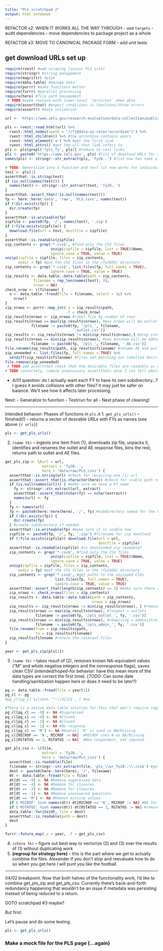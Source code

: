 ```yaml
---
title: "PLS scratchpad 2"
output: html_notebook
---
```


REFACTOR x2: WHEN IT WORKS ALL THE WAY THROUGH
- use `targets`
- audit dependencies
- move dependencies to package project as a whole 

REFACTOR x3: MOVE TO CANONICAL PACKAGE FORM
- add unit tests 

## get download URLs set up 
```r
require(rvest) #web scraping (access PLS site)
require(stringr) #string management 
require(magrittr) #pipe
require(data.table) #manage data
require(purrr) #make functions better
require(furrr) #parallel processing 
require(here) #file path management 
 # TODO maybe replace with lower-level `rprojroot` when able 
require(assertthat) #expect conditions in functions/throw errors
require(assertr) #data validation 

url <- 'https://www.imls.gov/research-evaluation/data-collection/public-libraries-survey'
```
```r
pls <- rvest::read_html(url) %>% 
  rvest::html_nodes(xpath = '//*[@data-ui-role="accordion"]') %>%
  rvest::html_children() %>% #the accordion contains years
  rvest::html_element('a') %>% #get the first link 
  rvest::html_attrs() #get the url that link refers to
pls <- pls[grepl('*pls_fy', pls)] #reduce to real links
pls <- paste0('https://www.imls.gov', pls) #list of download URLs for zip files
names(pls) <- stringr::str_extract(pls, 'fy20..') #list now has name of the FY each URL is for 
```

```r
# TODO: Generalize into a function and test (it now works for individuals)
test <- pls[1]
assertthat::is.string(test)
if (is.null(names(test))) {
  names(test) <- stringr::str_extract(test, 'fy20..')
}
assertthat::assert_that(!is.null(names(test)))
fp <- here::here('data', 'raw', 'PLS_csvs', names(test))
if (!dir.exists(fp)) {
  dir.create(fp)
}
assertthat::is.writeable(fp)
zipfile <- paste0(fp, '/', names(test), '.zip')
if (!file.exists(zipfile)) {
  download.file(url = test, destfile = zipfile)
}
assertthat::is.readable(zipfile)
zip_contents <- grep('*.csv$', #find only the CSV files 
                     unzip(zipfile = zipfile, list = TRUE)$Name,
                     ignore.case = TRUE, value = TRUE)
unzip(zipfile = zipfile, files = zip_contents,
      exdir = fp) #put the CSV files in the /fy20XX/ directory
zip_contents <- grep('*.csv$', list.files(fp, full.names = TRUE),
                     ignore.case = TRUE, value = TRUE)
zip_results <- data.table::data.table(path = zip_contents,
             filename = rep_len(names(test), 3),
             nrows = NA)
check_nrow <- \(filename) {
  n <- data.table::fread(file = filename, select = 1L) %>%
    nrow()
}
zip_nrows <- purrr::map_int(.x = zip_results$path, 
                            .f = check_nrow)
zip_results$nrows <- zip_nrows #label file by number of rows
zip_results[nrows == max(zip_results$nrows), #max nrows will be outlet file
            filename := paste0(fp, '/pls_', filename,
                               '_outlet.csv')]
zip_results <- zip_results[nrows != min(zip_results$nrows),] #drop state file
zip_results[nrows == min(zip_results$nrows), #new minimum will be administrative entities file
            filename := paste0(fp, '/pls_', filename, '_AE.csv')]
file.rename(zip_results$path, zip_results$filename) #rename AE and outlet files 
zip_unneeded <- list.files(fp, full.names = TRUE) %>%
  setdiff(zip_results$filename) #files not matching our labelled desirable ones go into the void now
file.remove(zip_unneeded)
 # TODO add assertthat check that the desirable files are readable as expected 
# TODO conversely, remove unnecessary assertthats once I can tell where I'm being--well--overly defensive 

```

 - 4/01 question: do I actually want each FY to have its own subdirectory...? I guess it avoids collisions with other files? It may just be safer on balance. We'll see how it affects later processing. 
 
Next:
- Generalize to function
- Test/run for all
- Next phase of cleaning! 

---

Intended behavior: Phases of functions in `pls.R`
1. `get_pls_urls()` -- finished(!) -- returns a vector of desirable URLs with FYs as names (see above `{r urls}`)

```r
pls <- get_pls_urls()
```


2. `(name tk)` -- ingests one item from (1), downloads zip file, unpacks it, identifies and renames the outlet and AE response files, bins the rest, returns path to outlet and AE files.

```r
get_pls_zip <- \(url = url,
                 extract = 'fy20..',
                 here = 'data/raw/PLS_csvs') {
  assertthat::is.string(url) #check for receiving one (1) url
  assertthat::assert_that(is.character(here)) #check for viable path requests
  if (is.null(names(url))) { #make sure we have a FY name
    fy <- stringr::str_extract(url, extract)
    assertthat::assert_that(nchar(fy) == nchar(extract))
    names(url) <- fy
  }
  fy <- names(url)
  fp <- paste0(here::here(here), '/', fy) #subdirectory named for the FY
  if (!dir.exists(fp)) {
    dir.create(fp)
  } #create subdirectory if needed
  assertthat::is.writeable(fp) #make sure it is usable now
  zipfile <- paste0(fp, '/', fy, '.zip') #filename for zip download
  if (!file.exists(zipfile)) download.file(url = url, 
                                           destfile = zipfile)
  assertthat::is.readable(zipfile) #is downloaded zip readable?
  zip_contents <- grep('*.csv$', #find only the CSV files 
                     unzip(zipfile = zipfile, list = TRUE)$Name,
                     ignore.case = TRUE, value = TRUE)
  unzip(zipfile = zipfile, files = zip_contents,
      exdir = fp) #put the CSV files in the /fy20XX/ directory
  zip_contents <- grep('*.csv$', #get paths to the unzipped CSVs
                       list.files(fp, full.names = TRUE),
                       ignore.case = TRUE, value = TRUE)
  assertthat::assert_that(length(zip_contents) == 3) #make sure there are specifically three CSV files here
  zip_nrows <- check_nrows(files = zip_contents)
  zip_results <- data.table::data.table(path = zip_contents,
                                        nrows = zip_nrows)
  zip_results <- zip_results[nrows != min(zip_results$nrows), ] #remove the shortest CSV file (will be the state results)
  zip_results[nrows == max(zip_results$nrows), #longest = outlets
              filename := paste0(fp, '/pls_outlet_', fy, '.csv')]
  zip_results[nrows == min(zip_results$nrows), #remaining = administrative entities 
              filename := paste0(fp, '/pls_admin_', fy, '.csv')]
  file.rename(from = zip_results$path, 
              to = zip_results$filename)
  zip_results$filename #return the relevant files 
}
```
```r
year <- get_pls_zip(pls[1])
```


3. `(name tk)` -- takes result of (2), removes known NA-equivalent values ("M" and whole negative integers and the nonresponse flags), saves clean CSV (intended/hoped-for behavior: have this mean more of the data types are correct the first time). (*TODO:* Can some date handling/sanitization happen here or does it need to be later?)
```r
pg <- data.table::fread(file = year[1])
pg_cl <- pg 
#pg_cl[pg_cl %ilike% '^-\\d{1}$', ] #no

#There is a native data.table solution for this that won't require copying, but it's not currently working, so copies we shall have for now.
pg_cl[pg_cl == -9] <- NA #Suppressed
pg_cl[pg_cl == -4] <- NA #Closed
pg_cl[pg_cl == -3] <- NA #Closed
pg_cl[pg_cl == -1] <- NA #No response
pg_cl[pg_cl == 'M'] <- NA #Overall 'M' is used as NA/Missing
pg_cl[MICROF == 'N', MICROF := NA]  #MICROF uses N as NA/Missing
pg_cl[RSTATUS == 3, RSTATUS := NA]  #Non-respondent, not imputed

```


```r
get_pls_csv <- \(file, 
                 extract = 'fy20..',
                 here = 'data/raw/PLS_csvs') {
  assertthat::is.readable(file)
  filename <- stringr::str_extract(file, 'pls_\\w+_fy20..\\.csv$') #get the name of the file only, for later 
  dest <- paste0(here::here(here), '/', filename)
  dt <- data.table::fread(file = file)
  dt[dt == -9] <- NA #Remove suppressed data
  dt[dt == -4] <- NA #Remove for closures
  dt[dt == -3] <- NA #Remove for closures
  dt[dt == -1] <- NA #Remove unanswered questions
  dt[dt == 'M'] <- NA #Remove missing values
  if ('MICROF' %in% names(dt)) dt[MICROF == 'N', MICROF := NA] #NA for the MICROF field only
  if ('RSTATUS' %in% names(dt)) dt[RSTATUS == 3, RSTATUS := NA] #remove nonrespondents 
  data.table::fwrite(dt, file = dest)
  assertthat::is.readable(path = dest)
  dest
}

```
```r
furrr::future_map(.x = year, .f = get_pls_csv)
```


4. `(chore tk)` -- figure out best way to vectorize (2) and (3) over the results of (1) without duplicating work
5. **(regroup for strategy here)** -- this is the part where we get to actually combine the files. Alexander if you don't stop and reevaluate how to do so when you get here I will punt you like the football.

---

04/02 breakpoint: Now that both halves of the functionality work, I'd like to combine get_pls_zip and get_pls_csv. Currently there's back-and-forth redundancy happening that wouldn't be an issue if metadata was persisting instead of being reduced to a return.

GOTO scratchpad #3 maybe?

But first:


Let's pause and do some testing.

```r
pls <- get_pls_urls()
```

### Make a mock file for the PLS page (...again)

```r

```

